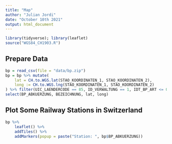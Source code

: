 ```yaml
---
title: "Map"
author: "Julian Jordi"
date: "October 10th 2021"
output: html_document
---
```


```r
library(tidyverse); library(leaflet)
source("WGS84_CH1903.R")
```

## Prepare Data

```r
bp = read_csv(file = "data/bp.zip")
bp = bp %>% mutate(
    lat = CH.to.WGS.lat(STAO_KOORDINATEN_1, STAO_KOORDINATEN_2),
    long := CH.to.WGS.lng(STAO_KOORDINATEN_1, STAO_KOORDINATEN_2)
) %>% filter(UIC_LAENDERCODE == 85, ID_VERWALTUNG == 1, IDT_BP_ART <= 0) %>% 
select(BP_ABKUERZUNG, BEZEICHNUNG, lat, long)
```

## Plot Some Railway Stations in Switzerland

```r
bp %>% 
    leaflet() %>% 
    addTiles() %>% 
    addMarkers(popup = paste("Station: ", bp$BP_ABKUERZUNG))
```

